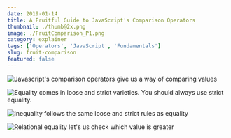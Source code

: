 ```yaml
---
date: 2019-01-14
title: A Fruitful Guide to JavaScript's Comparison Operators
thumbnail: ./thumb@2x.png
image: ./FruitComparison_P1.png
category: explainer
tags: ['Operators', 'JavaScript', 'Fundamentals']
slug: fruit-comparison
featured: false
---
```




![Javascript's comparison operators give us a way of comparing values](./FruitComparison_P1.png)


![Equality comes in loose and strict varieties. You should always use strict equality.](./FruitComparison_P2.png)


![Inequality follows the same loose and strict rules as equality](./FruitComparison_P3.png)


![Relational equality let's us check which value is greater](./FruitComparison_P4.png)
